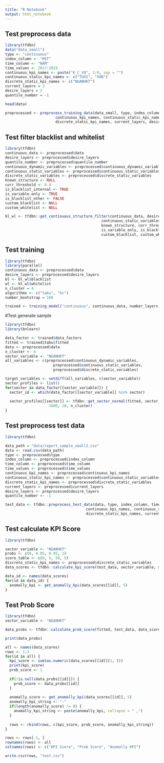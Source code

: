 ```yaml
---
title: "R Notebook"
output: html_notebook
---
```


## Test preprocess data
```r
library(tfdbn)
data("data_small")
type <- "continuous"
index_column <- "MST"
time_column <- "NAM"
time_values <- 2017:2019
continuous_kpi_names <- paste("K_C_V0", 1:9, sep = "")
continuous_static_kpi_names <- c("TUOI", "VON")
discrete_static_kpi_names <- c("NGANHKT")
current_layers = 3
desire_layers = 2
quantile_number = -1

head(data)

preprocessed <- preprocess_training_data(data_small, type, index_column, time_column, time_values,
                       continuous_kpi_names, continuous_static_kpi_names, 
                       discrete_static_kpi_names, current_layers, desire_layers, quantile_number)

```



## Test filter blacklist and whitelist
```r
library(tfdbn)
continuous_data <- preprocessed$data
desire_layers <- preprocessed$desire_layers
quantile_number <- preprocessed$quantile_number
continuous_dynamic_variables <- preprocessed$continuous_dynamic_variables
continuous_static_variables <- preprocessed$continuous_static_variables
discrete_static_variables <- preprocessed$discrete_static_variables
known_structure <- NULL
corr_threshold <- 0.4
is_blacklist_internal <- TRUE
is_variable_only <- TRUE
is_blacklist_other <- FALSE
custom_blacklist <- NULL
custom_whitelist <- NULL

bl_wl <- tfdbn::get_continuous_structure_filter(continuous_data, desire_layers, quantile_number, continuous_dynamic_variables,
                                            continuous_static_variables, discrete_static_variables,
                                            known_structure, corr_threshold, is_blacklist_internal,
                                            is_variable_only, is_blacklist_other,
                                            custom_blacklist, custom_whitelist)
```

## Test training
```r
library(tfdbn)
library(parallel)
continuous_data <- preprocessed$data
desire_layers <- preprocessed$desire_layers
bl <- bl_wl$blacklist
wl <- bl_wl$whitelist
n_cluster = 4
algorithms <- c("tabu", "hc")
number_bootstrap = 100

trained <- training_model("continuous", continuous_data, number_layers, bl, wl, n_cluster, algorithms, number_bootstrap)
```
#Test generate sample
```r
library(tfdbn)
library(bnlearn)

data_factor <- trained$data_factors
fitted <- trained$tabu$fitted
data <- preprocessed$data
n_cluster <- 4
sector_variable <- "NGANHKT"
all_variables <- c(preprocessed$continuous_dynamic_variables, 
                      preprocessed$continuous_static_variables,
                      preprocessed$discrete_static_variables)

target_variables <- setdiff(all_variables, c(sector_variable))
sector_profiles <- list()
for(sector in data_factor[[sector_variable]]) {
  sector_id <- which(data_factor[[sector_variable]] %in% sector)
  
  sector_profiles[[sector]] <- tfdbn::get_sector_normal(fitted, sector_id, sector_variable, target_variables, 
                    1000, 10, n_cluster)
}
```
## Test preprocess test data
```r
library(tfdbn)

data_path = "data/report_sample_small2.csv"
data <- read.csv(data_path)
type <- preprocessed$type
index_column <- preprocessed$index_column
time_column <- preprocessed$time_column
time_values <- preprocessed$time_values
continuous_kpi_names <- preprocessed$continuous_kpi_names
continuous_static_kpi_names <- preprocessed$continuous_static_variables
discrete_static_kpi_names <- preprocessed$discrete_static_variables
current_layers <- preprocessed$current_layers
desire_layers <- preprocessed$desire_layers
quantile_number <- -1

test_data <- tfdbn::preprocess_test_data(data, type, index_column, time_column, time_values,
                                     continuous_kpi_names, continuous_static_kpi_names,
                                     discrete_static_kpi_names, current_layers, desire_layers, quantile_number)
```

## Test calculate KPI Score
```r
library(tfdbn)

sector_variable <- "NGANHKT"
probs <- c(0, 0.05, 0.95, 1)
score_table <- c(0, 5, 50, 5)
discrete_static_kpi_names <- preprocessed$discrete_static_variables
data_scores <- tfdbn::calculate_kpi_score(test_data, sector_variable, sector_profiles, probs, score_table)

data_id <- names(data_scores)
for(id in data_id) {
  anomally_kpi <- get_anomally_kpi(data_scores[[id]], 5)
}
```

## Test Prob Score
```r
library(tfdbn)
sector_variable <- "NGANHKT"

data_probs <- tfdbn::calculate_prob_score(fitted, test_data, data_scores, sector_variable, c("VON", "TUOI"), data_factor[[sector_variable]], sector_profiles, 5, c(0, 0.05, 0.95, 1), 4, 5)

print(data_probs)
```

```r
all <- names(data_scores)
rows <- 1:3
for(id in all) {
  kpi_score <- sum(as.numeric(data_scores[[id]][1, ]))
  print(kpi_score)
  prob_score <- 1
  
  if(!is.null(data_probs[[id]])) {
    prob_score <- data_probs[[id]]
  }
  
  anomally_score <- get_anomally_kpi(data_scores[[id]], 5)
  anomally_kpi_string <- "-"
  if(length(anomally_score) != 0) {
    anomally_kpi_string <- paste(anomally_kpi, collapse = " ,")
  }
  
  rows <- rbind(rows, c(kpi_score, prob_score, anomally_kpi_string))
}

rows <- rows[-1, ]
rownames(rows) <- all
colnames(rows) <- c("KPI Score", "Prob Score", "Anomally KPI")

write.csv(rows, "test.csv")
```




